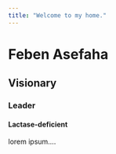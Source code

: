 ```yaml
---
title: "Welcome to my home."
---
```


# Feben Asefaha
## Visionary
### Leader
#### Lactase-deficient


lorem ipsum....